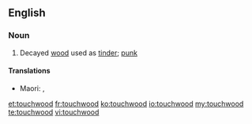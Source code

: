 ==English==

===Noun===
{{en-noun|-}}

# Decayed [[wood]] used as [[tinder]]; [[punk]]

====Translations====
{{trans-top|dry material used for fire lighting}}
* Maori: {{t|mi|pangē}}, {{t|mi|pangi}}
{{trans-mid}}
{{trans-bottom}}
[[et:touchwood]]
[[fr:touchwood]]
[[ko:touchwood]]
[[io:touchwood]]
[[my:touchwood]]
[[te:touchwood]]
[[vi:touchwood]]